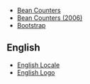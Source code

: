 

*[[Media:BeanCounters.swf|Bean Counters]]
*[[Media:BeanCounters2006.swf|Bean Counters (2006)]]
*[[Media:BeanCountersBootstrap.swf|Bootstrap]]

==English==
*[[Media:BeanCountersLocale.swf|English Locale]]
*[[Media:BeanCountersLogo.swf|English Logo]]